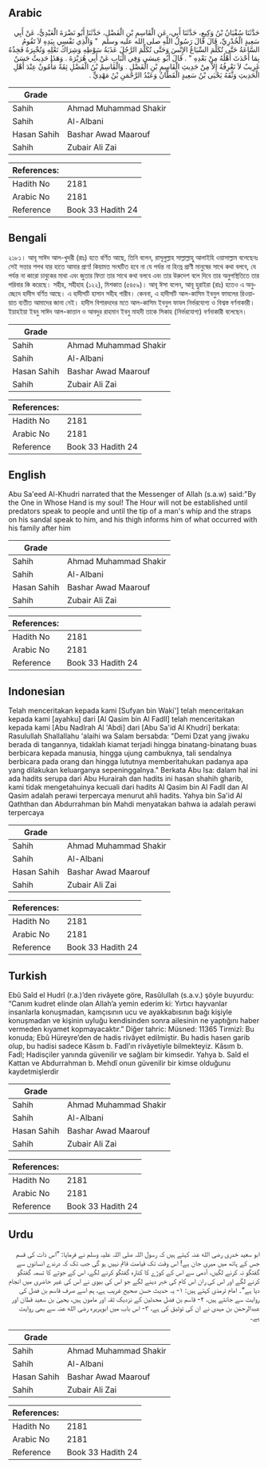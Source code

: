 ## Arabic


<div dir="rtl" lang="ar" style={{fontSize:'larger',backgroundColor:'#f8f9fa',padding:20}}>
حَدَّثَنَا سُفْيَانُ بْنُ وَكِيعٍ، حَدَّثَنَا أَبِي، عَنِ الْقَاسِمِ بْنِ الْفَضْلِ، حَدَّثَنَا أَبُو نَضْرَةَ الْعَبْدِيُّ، عَنْ أَبِي سَعِيدٍ الْخُدْرِيِّ، قَالَ قَالَ رَسُولُ اللَّهِ صلى الله عليه وسلم ‏ "‏ وَالَّذِي نَفْسِي بِيَدِهِ لاَ تَقُومُ السَّاعَةُ حَتَّى تُكَلِّمَ السِّبَاعُ الإِنْسَ وَحَتَّى تُكَلِّمَ الرَّجُلَ عَذَبَةُ سَوْطِهِ وَشِرَاكُ نَعْلِهِ وَتُخْبِرَهُ فَخِذُهُ بِمَا أَحْدَثَ أَهْلُهُ مِنْ بَعْدِهِ ‏"‏ ‏.‏ قَالَ أَبُو عِيسَى وَفِي الْبَابِ عَنْ أَبِي هُرَيْرَةَ ‏.‏ وَهَذَا حَدِيثٌ حَسَنٌ غَرِيبٌ لاَ نَعْرِفُهُ إِلاَّ مِنْ حَدِيثِ الْقَاسِمِ بْنِ الْفَضْلِ ‏.‏ وَالْقَاسِمُ بْنُ الْفَضْلِ ثِقَةٌ مَأْمُونٌ عِنْدَ أَهْلِ الْحَدِيثِ وَثَّقَهُ يَحْيَى بْنُ سَعِيدٍ الْقَطَّانُ وَعَبْدُ الرَّحْمَنِ بْنُ مَهْدِيٍّ ‏.‏
</div>
<div style={{backgroundColor:'#f8f9fa',padding:20, marginBottom: 10}}><table> <thead> <tr> <th>Grade</th> <th></th> </tr> </thead> <tbody> <tr><td>Sahih</td><td>Ahmad Muhammad Shakir</td></tr><tr><td>Sahih</td><td>Al-Albani</td></tr><tr><td>Hasan Sahih</td><td>Bashar Awad Maarouf</td></tr><tr><td>Sahih</td><td>Zubair Ali Zai</td></tr></tbody></table><table> <thead> <tr> <th>References:</th> <th></th> </tr> </thead> <tbody><tr><td>Hadith No</td><td>2181</td></tr><tr><td>Arabic No</td><td>2181</td></tr><tr><td>Reference</td><td>Book 33 Hadith 24</td></tr></tbody></table></div>

## Bengali


<div dir="ltr" lang="bn" style={{fontSize:'larger',backgroundColor:'#f8f9fa',padding:20}}>
২১৮১। আবূ সাঈদ আল-খুদরী (রাঃ) হতে বর্ণিত আছে, তিনি বলেন, রাসূলুল্লাহ সাল্লাল্লাহু আলাইহি ওয়াসাল্লাম বলেছেনঃ সেই সত্তার শপথ যার হাতে আমার প্রাণ! কিয়ামত সংঘটিত হবে না যে পর্যন্ত না হিংস্র প্রাণী মানুষের সাথে কথা বলবে, যে পর্যন্ত না কারো চাবুকের মাথা এবং জুতার ফিতা তার সাথে কথা বলবে এবং তার উরুদেশ বলে দিবে তার অনুপস্থিতিতে তার পরিবার কি করেছে। সহীহ, সহীহাহ (১২২), মিশকাত (৫৪৫৯)। আবূ ঈসা বলেন, আবূ হুরাইরা (রাঃ) হতেও এ অনুচ্ছেদে হাদীস বর্ণিত আছে। এ হাদীসটি হাসান সহীহ গারীব। কেননা, এ হাদীসটি আল-কাসিম ইবনুল ফাযলের রিওয়ায়াত ব্যতীত আমাদের জানা নেই। হাদীস বিশারদদের মতে আল-কাসিম ইবনুল ফাযল নির্ভরযোগ্য ও বিশ্বস্ত বর্ণনাকারী। ইয়াহইয়া ইবনু সাঈদ আল-কাত্তান ও আবদুর রাহমান ইবনু মাহদী তাকে সিকাহ (নির্ভরযোগ্য) বর্ণনাকারী বলেছেন।
</div>
<div style={{backgroundColor:'#f8f9fa',padding:20, marginBottom: 10}}><table> <thead> <tr> <th>Grade</th> <th></th> </tr> </thead> <tbody> <tr><td>Sahih</td><td>Ahmad Muhammad Shakir</td></tr><tr><td>Sahih</td><td>Al-Albani</td></tr><tr><td>Hasan Sahih</td><td>Bashar Awad Maarouf</td></tr><tr><td>Sahih</td><td>Zubair Ali Zai</td></tr></tbody></table><table> <thead> <tr> <th>References:</th> <th></th> </tr> </thead> <tbody><tr><td>Hadith No</td><td>2181</td></tr><tr><td>Arabic No</td><td>2181</td></tr><tr><td>Reference</td><td>Book 33 Hadith 24</td></tr></tbody></table></div>

## English


<div dir="ltr" lang="en" style={{fontSize:'larger',backgroundColor:'#f8f9fa',padding:20}}>
Abu Sa'eed Al-Khudri narrated that the Messenger of Allah (s.a.w) said:"By the One in Whose Hand is my soul! The Hour will not be established until predators speak to people and until the tip of a man's whip and the straps on his sandal speak to him, and his thigh informs him of what occurred with his family after him
</div>
<div style={{backgroundColor:'#f8f9fa',padding:20, marginBottom: 10}}><table> <thead> <tr> <th>Grade</th> <th></th> </tr> </thead> <tbody> <tr><td>Sahih</td><td>Ahmad Muhammad Shakir</td></tr><tr><td>Sahih</td><td>Al-Albani</td></tr><tr><td>Hasan Sahih</td><td>Bashar Awad Maarouf</td></tr><tr><td>Sahih</td><td>Zubair Ali Zai</td></tr></tbody></table><table> <thead> <tr> <th>References:</th> <th></th> </tr> </thead> <tbody><tr><td>Hadith No</td><td>2181</td></tr><tr><td>Arabic No</td><td>2181</td></tr><tr><td>Reference</td><td>Book 33 Hadith 24</td></tr></tbody></table></div>

## Indonesian


<div dir="ltr" lang="id" style={{fontSize:'larger',backgroundColor:'#f8f9fa',padding:20}}>
Telah menceritakan kepada kami [Sufyan bin Waki'] telah menceritakan kepada kami [ayahku] dari [Al Qasim bin Al Fadll] telah menceritakan kepada kami [Abu Nadlrah Al 'Abdi] dari [Abu Sa'id Al Khudri] berkata: Rasulullah Shallallahu 'alaihi wa Salam bersabda: "Demi Dzat yang jiwaku berada di tangannya, tidaklah kiamat terjadi hingga binatang-binatang buas berbicara kepada manusia, hingga ujung cambuknya, tali sendalnya berbicara pada orang dan hingga lututnya memberitahukan padanya apa yang dilakukan keluarganya sepeninggalnya." Berkata Abu Isa: dalam hal ini ada hadits serupa dari Abu Hurairah dan hadits ini hasan shahih gharib, kami tidak mengetahuinya kecuali dari hadits Al Qasim bin Al Fadll dan Al Qasim adalah perawi terpercaya menurut ahli hadits. Yahya bin Sa'id Al Qaththan dan Abdurrahman bin Mahdi menyatakan bahwa ia adalah perawi terpercaya
</div>
<div style={{backgroundColor:'#f8f9fa',padding:20, marginBottom: 10}}><table> <thead> <tr> <th>Grade</th> <th></th> </tr> </thead> <tbody> <tr><td>Sahih</td><td>Ahmad Muhammad Shakir</td></tr><tr><td>Sahih</td><td>Al-Albani</td></tr><tr><td>Hasan Sahih</td><td>Bashar Awad Maarouf</td></tr><tr><td>Sahih</td><td>Zubair Ali Zai</td></tr></tbody></table><table> <thead> <tr> <th>References:</th> <th></th> </tr> </thead> <tbody><tr><td>Hadith No</td><td>2181</td></tr><tr><td>Arabic No</td><td>2181</td></tr><tr><td>Reference</td><td>Book 33 Hadith 24</td></tr></tbody></table></div>

## Turkish


<div dir="ltr" lang="tr" style={{fontSize:'larger',backgroundColor:'#f8f9fa',padding:20}}>
Ebû Saîd el Hudrî (r.a.)’den rivâyete göre, Rasûlullah (s.a.v.) şöyle buyurdu: “Canım kudret elinde olan Allah’a yemin ederim ki: Yırtıcı hayvanlar insanlarla konuşmadan, kamçısının ucu ve ayakkabısının bağı kişiyle konuşmadan ve kişinin uyluğu kendisinden sonra ailesinin ne yaptığını haber vermeden kıyamet kopmayacaktır.” Diğer tahric: Müsned: 11365 Tirmizî: Bu konuda; Ebû Hüreyre’den de hadis rivâyet edilmiştir. Bu hadis hasen garib olup, bu hadisi sadece Kâsım b. Fadl’ın rivâyetiyle bilmekteyiz. Kâsım b. Fadl; Hadisçiler yanında güvenilir ve sağlam bir kimsedir. Yahya b. Saîd el Kattan ve Abdurrahman b. Mehdî onun güvenilir bir kimse olduğunu kaydetmişlerdir
</div>
<div style={{backgroundColor:'#f8f9fa',padding:20, marginBottom: 10}}><table> <thead> <tr> <th>Grade</th> <th></th> </tr> </thead> <tbody> <tr><td>Sahih</td><td>Ahmad Muhammad Shakir</td></tr><tr><td>Sahih</td><td>Al-Albani</td></tr><tr><td>Hasan Sahih</td><td>Bashar Awad Maarouf</td></tr><tr><td>Sahih</td><td>Zubair Ali Zai</td></tr></tbody></table><table> <thead> <tr> <th>References:</th> <th></th> </tr> </thead> <tbody><tr><td>Hadith No</td><td>2181</td></tr><tr><td>Arabic No</td><td>2181</td></tr><tr><td>Reference</td><td>Book 33 Hadith 24</td></tr></tbody></table></div>

## Urdu


<div dir="rtl" lang="ur" style={{fontSize:'larger',backgroundColor:'#f8f9fa',padding:20}}>
ابو سعید خدری رضی الله عنہ کہتے ہیں کہ رسول اللہ صلی اللہ علیہ وسلم نے فرمایا: ”اس ذات کی قسم جس کے ہاتھ میں میری جان ہے! اس وقت تک قیامت قائم نہیں ہو گی جب تک کہ درندے انسانوں سے گفتگو نہ کرنے لگیں، آدمی سے اس کے کوڑے کا کنارہ گفتگو کرنے لگے، اس کے جوتے کا تسمہ گفتگو کرنے لگے اور اس کی ران اس کام کی خبر دینے لگے جو اس کی بیوی نے اس کی غیر حاضری میں انجام دیا ہے“۔ امام ترمذی کہتے ہیں: ۱- یہ حدیث حسن صحیح غریب ہے، ہم اسے صرف قاسم بن فضل کی روایت سے جانتے ہیں، ۲- قاسم بن فضل محدثین کے نزدیک ثقہ اور مامون ہیں، یحییٰ بن سعید قطان اور عبدالرحمٰن بن مہدی نے ان کی توثیق کی ہے، ۳- اس باب میں ابوہریرہ رضی الله عنہ سے بھی روایت ہے۔
</div>
<div style={{backgroundColor:'#f8f9fa',padding:20, marginBottom: 10}}><table> <thead> <tr> <th>Grade</th> <th></th> </tr> </thead> <tbody> <tr><td>Sahih</td><td>Ahmad Muhammad Shakir</td></tr><tr><td>Sahih</td><td>Al-Albani</td></tr><tr><td>Hasan Sahih</td><td>Bashar Awad Maarouf</td></tr><tr><td>Sahih</td><td>Zubair Ali Zai</td></tr></tbody></table><table> <thead> <tr> <th>References:</th> <th></th> </tr> </thead> <tbody><tr><td>Hadith No</td><td>2181</td></tr><tr><td>Arabic No</td><td>2181</td></tr><tr><td>Reference</td><td>Book 33 Hadith 24</td></tr></tbody></table></div>